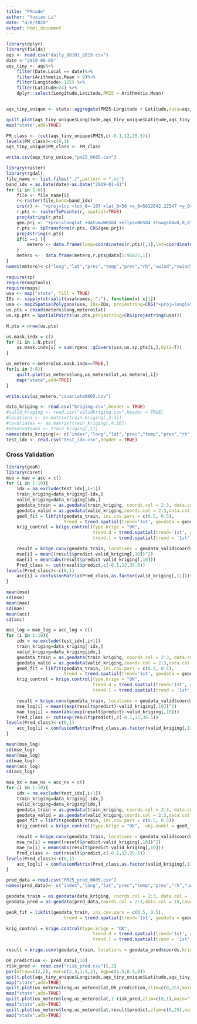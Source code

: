 ```yaml
---
title: "PMcode"
author: "Yuxiao Li"
date: "4/8/2020"
output: html_document
---
```


```r
library(dplyr)
library(fields)
aqs <- read.csv("daily_88101_2019.csv")
date <-"2019-06-05"
aqs_tiny <- aqs%>%
    filter(Date.Local == date)%>% 
    filter(Arithmetic.Mean > 0)%>% 
    filter(Longitude>-125) %>% 
    filter(Latitude>24) %>%
    dplyr::select(Longitude,Latitude,PM25 = Arithmetic.Mean)


aqs_tiny_unique <- stats::aggregate(PM25~Longitude + Latitude,data=aqs_tiny,FUN = mean)    

quilt.plot(aqs_tiny_unique$Longitude,aqs_tiny_unique$Latitude,aqs_tiny_unique$PM25)
map("state",add=TRUE)
```


```r
PM_class <- (cut(aqs_tiny_unique$PM25,c(-0.1,12,35.5)))
levels(PM_class)<-c(0,1)
aqs_tiny_unique$PM_class <- PM_class
```

```r
write.csv(aqs_tiny_unique,"pm25_0605.csv")
```


```r
library(raster)
library(rgdal)
file_name <- list.files("./",pattern = ".nc")
band_idx = as.Date(date)-as.Date("2019-01-01")
for (i in 1:6){
    file <- file_name[i]
    r<-raster(file,band=band_idx)
    crs(r) <- "+proj=lcc +lon_0=-107 +lat_0=50 +x_0=5632642.22547 +y_0=4612545.65137 +lat_1=50 +lat_2=50 +ellps=WGS84" #This is the coord. ref. shown in the metadata of r above
    r.pts <- rasterToPoints(r, spatial=TRUE)
    proj4string(r.pts)
    geo.prj <- "+proj=longlat +datum=WGS84 +ellps=WGS84 +towgs84=0,0,0" 
    r.pts <- spTransform(r.pts, CRS(geo.prj)) 
    proj4string(r.pts)
    if(i ==1 ){
        metero <- data.frame(long=coordinates(r.pts)[,1],lat=coordinates(r.pts)[,2])   
    }
    metero <-  data.frame(metero,r.pts@data[1:95025,1])
}
names(metero)<-c("long","lat","prec","temp","pres","rh","uwind","vwind")

```

```r
require(sp)
require(maptools)
require(maps)
usa <- map("state", fill = TRUE)
IDs <- sapply(strsplit(usa$names, ":"), function(x) x[1])
usa <- map2SpatialPolygons(usa, IDs=IDs, proj4string=CRS("+proj=longlat +datum=WGS84"))
us.pts = cbind(metero$long,metero$lat)
us.sp.pts = SpatialPoints(us.pts,proj4string=CRS(proj4string(usa)))

N.pts = nrow(us.pts)

us.mask.indx = c()
for (i in 1:N.pts){
    us.mask.indx[i] = sum(rgeos::gCovers(usa,us.sp.pts[i,],byid=T))
}
```

```r
us_metero <-metero[us.mask.indx==TRUE,]
for(i in 3:8){
    quilt.plot(us_metero$long,us_metero$lat,us_metero[,i])
    map("state",add=TRUE)
}

```

```r
write.csv(us_metero,"covariate0605.csv")
```


```r
data_kriging <- read.csv("kriging.csv",header = TRUE)
#valid_kriging <- read.csv("validkriging.csv",header = TRUE)
#locations <- as.matrix(train_kriging[,2:3])
#covariates <- as.matrix(train_kriging[,4:10])
#observations <- train_kriging[,11]
names(data_kriging)<- c("index","long","lat","prec","temp","pres","rh","uwind","vwind","pm25","pm25_class","pm25_log")
test_idx <- read.csv("test_idx.csv",header = TRUE)
```

### Cross Validation

```r
library(geoR) 
library(caret)
mse = mae = acc = c()
for (i in 1:10){
    idx = na.exclude(test_idx[,i+1])
    train_kriging=data_kriging[-idx,]
    valid_kriging=data_kriging[idx,]
    geodata_train = as.geodata(train_kriging, coords.col = 2:3, data.col = 10,covar.col = 4:9)
    geodata_valid = as.geodata(valid_kriging,coords.col = 2:3,data.col = 10,covar.col = 4:9)
    geoR_fit = likfit(geodata_train, ini.cov.pars = c(0.5, 0.5),
                      trend = trend.spatial(trend='1st', geodata = geodata_train, add.to.trend = ~prec+temp+pres+rh+uwind+vwind))
    krig_control = krige.control(type.krige = "OK", 
                                 trend.d = trend.spatial(trend='1st', geodata = geodata_train, add.to.trend = ~ prec + temp + pres + rh + uwind + vwind),
                                 trend.l = trend.spatial(trend = '1st', geodata = geodata_valid, add.to.trend = ~ prec + temp + pres + rh + uwind + vwind), obj.model = geoR_fit)

    result = krige.conv(geodata_train, locations = geodata_valid$coords,krige=krig_control)
    mse[i] = mean((result$predict-valid_kriging[,10])^2)
    mae[i] = mean(abs(result$predict-valid_kriging[,10]))
    Pred_class <- cut(result$predict,c(-0.1,12,35.5))
levels(Pred_class)<-c(0,1)
    acc[i] = confusionMatrix(Pred_class,as.factor(valid_kriging[,11]))$over[1]
}

```

```r
mean(mse)
sd(mse)
mean(mae)
sd(mae)
mean(acc)
sd(acc)
```


```r
mse_log = mae_log = acc_log = c()
for (i in 1:10){
    idx = na.exclude(test_idx[,i+1])
    train_kriging=data_kriging[-idx,]
    valid_kriging=data_kriging[idx,]
    geodata_train = as.geodata(train_kriging, coords.col = 2:3, data.col = 12,covar.col = 4:9)
    geodata_valid = as.geodata(valid_kriging,coords.col = 2:3,data.col = 12,covar.col = 4:9)
    geoR_fit = likfit(geodata_train, ini.cov.pars = c(0.5, 0.5),
                      trend = trend.spatial(trend='1st', geodata = geodata_train, add.to.trend = ~prec+temp+pres+rh+uwind+vwind))
    krig_control = krige.control(type.krige = "OK", 
                                 trend.d = trend.spatial(trend='1st', geodata = geodata_train, add.to.trend = ~ prec + temp + pres + rh + uwind + vwind),
                                 trend.l = trend.spatial(trend = '1st', geodata = geodata_valid, add.to.trend = ~ prec + temp + pres + rh + uwind + vwind), obj.model = geoR_fit)

    result = krige.conv(geodata_train, locations = geodata_valid$coords,krige=krig_control)
    mse_log[i] = mean((exp(result$predict)-valid_kriging[,10])^2)
    mae_log[i] = mean(abs(exp(result$predict)-valid_kriging[,10]))
    Pred_class <- cut(exp(result$predict),c(-0.1,12,35.5))
levels(Pred_class)<-c(0,1)
    acc_log[i] = confusionMatrix(Pred_class,as.factor(valid_kriging[,11]))$over[1]
}

```

```r
mean(mse_log)
sd(mse_log)
mean(mae_log)
sd(mae_log)
mean(acc_log)
sd(acc_log)
```

```r
mse_nx = mae_nx = acc_nx = c()
for (i in 1:10){
    idx = na.exclude(test_idx[,i+1])
    train_kriging=data_kriging[-idx,]
    valid_kriging=data_kriging[idx,]
    geodata_train = as.geodata(train_kriging, coords.col = 2:3, data.col = 10,covar.col = 4:9)
    geodata_valid = as.geodata(valid_kriging,coords.col = 2:3,data.col = 10,covar.col = 4:9)
    geoR_fit = likfit(geodata_train, ini.cov.pars = c(0.5, 0.5))
    krig_control = krige.control(type.krige = "OK",  obj.model = geoR_fit)

    result = krige.conv(geodata_train, locations = geodata_valid$coords,krige=krig_control)
    mse_nx[i] = mean((result$predict-valid_kriging[,10])^2)
    mae_nx[i] = mean(abs(result$predict-valid_kriging[,10]))
    Pred_class <- cut(result$predict,c(-0.1,12,35.5))
levels(Pred_class)<-c(0,1)
    acc_log[i] = confusionMatrix(Pred_class,as.factor(valid_kriging[,11]))$over[1]
}

```


```r
pred_data = read.csv("PM25_pred_0605.csv")
names(pred_data)<- c("index","long","lat","prec","temp","pres","rh","uwind","vwind","pm25")
```

```r
geodata_train = as.geodata(data_kriging, coords.col = 2:3, data.col = 10,covar.col = 4:9)
geodata_pred = as.geodata(pred_data,coords.col = 2:3,data.col = 10,covar.col = 4:9)

geoR_fit = likfit(geodata_train, ini.cov.pars = c(0.5, 0.5),
                      trend = trend.spatial(trend='1st', geodata = geodata_train, add.to.trend = ~prec+temp+pres+rh+uwind+vwind))

krig_control = krige.control(type.krige = "OK", 
                                 trend.d = trend.spatial(trend='1st', geodata = geodata_train, add.to.trend = ~ prec + temp + pres + rh + uwind + vwind),
                                 trend.l = trend.spatial(trend = '1st', geodata = geodata_pred, add.to.trend = ~ prec + temp + pres + rh + uwind + vwind), obj.model = geoR_fit)

result = krige.conv(geodata_train, locations = geodata_pred$coords,krige=krig_control)
```

```r
DK_prediction <- pred_data[,10]
risk_pred <- read.csv("risk_pred.csv")[,2]
par(mfrow=c(2,2), mar=c(2,3,1.5,2), mgp=c(1.5,0.5,0))
quilt.plot(aqs_tiny_unique$Longitude,aqs_tiny_unique$Latitude,aqs_tiny_unique$PM25,zlim=c(0,25),main="(a)")
map("state",add=TRUE)
quilt.plot(us_metero$long,us_metero$lat,DK_prediction,zlim=c(0,25),main="(b)")
map("state",add=TRUE)
quilt.plot(us_metero$long,us_metero$lat,1-risk_pred,zlim=c(0,1),main="(c)")
map("state",add=TRUE)
quilt.plot(us_metero$long,us_metero$lat,result$predict,zlim=c(0,25),main="(d)")
map("state",add=TRUE)

```


